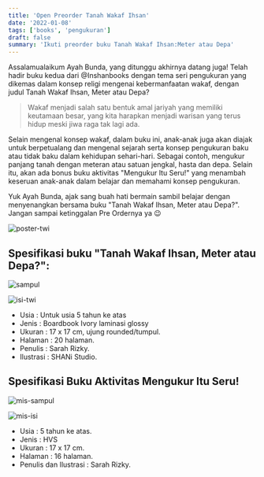 ```yaml
---
title: 'Open Preorder Tanah Wakaf Ihsan'
date: '2022-01-08'
tags: ['books', 'pengukuran']
draft: false
summary: 'Ikuti preorder buku Tanah Wakaf Ihsan:Meter atau Depa'
---
```


Assalamualaikum Ayah Bunda, yang ditunggu akhirnya datang juga! Telah hadir buku kedua dari @Inshanbooks dengan tema seri pengukuran yang dikemas dalam konsep religi mengenai kebermanfaatan wakaf, dengan judul Tanah Wakaf Ihsan, Meter atau Depa?

> Wakaf menjadi salah satu bentuk amal jariyah yang memiliki keutamaan besar, yang kita harapkan menjadi warisan yang terus hidup meski jiwa raga tak lagi ada.

Selain mengenal konsep wakaf, dalam buku ini, anak-anak juga akan diajak untuk berpetualang dan mengenal sejarah serta konsep pengukuran baku atau tidak baku dalam kehidupan sehari-hari. Sebagai contoh, mengukur panjang tanah dengan meteran atau satuan jengkal, hasta dan depa. Selain itu, akan ada bonus buku aktivitas "Mengukur Itu Seru!" yang menambah keseruan anak-anak dalam belajar dan memahami konsep pengukuran.

Yuk Ayah Bunda, ajak sang buah hati bermain sambil belajar dengan menyenangkan bersama buku "Tanah Wakaf Ihsan, Meter atau Depa?". Jangan sampai ketinggalan Pre Ordernya ya 😉

![poster-twi](/static/images/projects/10.jpeg)

## Spesifikasi buku "Tanah Wakaf Ihsan, Meter atau Depa?":

![sampul](/static/images/projects/7.png)

![isi-twi](/static/images/projects/9.png)

- Usia : Untuk usia 5 tahun ke atas
- Jenis : Boardbook Ivory laminasi glossy
- Ukuran : 17 x 17 cm, ujung rounded/tumpul.
- Halaman : 20 halaman.
- Penulis : Sarah Rizky.
- Ilustrasi : SHANi Studio.

## Spesifikasi Buku Aktivitas Mengukur Itu Seru!

![mis-sampul](/static/images/projects/3.png)

![mis-isi](/static/images/projects/5.png)

- Usia : 5 tahun ke atas.
- Jenis : HVS
- Ukuran : 17 x 17 cm.
- Halaman : 16 halaman.
- Penulis dan Ilustrasi : Sarah Rizky.
